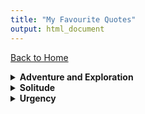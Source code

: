 ```yaml
---
title: "My Favourite Quotes"
output: html_document
---
```


[Back to Home](index.html)

<details>
<summary>**Adventure and Exploration**</summary>
- The interesting thing about being alive is that you're all in; no matter what you do, you're all in. This is going to kill you. So I think you might as well play the most magnificent game you can, while you're waiting because, do you have anything better to do?
- There is no better life purpose than to perish in attempting the great and impossible. 
- The object of life is not to be on the side of the majority, but to escape finding oneself in the ranks of the insane. 
- It is one thing to study war and another to live the warrior's life. 
- Some stop because it’s hard. Some start because it’s hard. 
- Be willing to take calculated risk. 
- What if it can turn out better than you can imagine? 
</details>

<details>
<summary>**Solitude**</summary>
- How good might the best possible future be if the most effective sacrifice could be made? 
- What would happen if you spent one year giving it your all, doing exactly what you knew you needed to do? 
- A bad obsession is an act of consumption. A good obsession is an act of creation. 
- The two most powerful warriors are patience and time. 
- A calm mind creates art violently.
- Not to feel exasperated, or defeated, or despondent because your days aren’t packed with wise and moral actions. But to get back up when you fail, to celebrate behaving like a human—however imperfectly—and fully embrace the pursuit that you’ve embarked on.
- The will to win is not nearly as important as the will to prepare to win. Everyone wants to win but not everyone wants to prepare to win. Preparing to win is where the determination that you will win is made. Once the game or test or project is underway, it is too late to prepare to win. The actual game, test or project is just the end of a long process of getting ready, in which the outcome was really determined. So if you want to win, you must prepare to win. Once you prepare to win, winning is almost anti-climatic.
</details>

<details>
<summary>**Urgency**</summary>
- Do it now. Do it now. Do it now.
- No one is going to come save you because you are perfectly capable of saving yourself.
- Indefatigable. Patient with outcomes and relentless with iteration. 
- Have a maniacal sense of urgency. 
- Now is the time to get serious about living your ideals. How long can you afford to put off who you really want to be? Your nobler self cannot wait any longer. Put your principles into practice - now. Stop the excuses and the procrastination.This is your life! You aren't a child anymore. The sooner you set yourself to your spiritual program, the happier you will be.The longer you wait, the more you'll be vulnerable to mediocrity and feel filled with shame and regret, because you know you are capable of better. From this instant on, vow to stop disappointing yourself. Separate yourself from the mob. Decide to be extraordinary and do what you need to do - now.
- Concentrate every minute like a Roman—like a man—On doing what’s in front of you with precise and genuine seriousness, tenderly, willingly, with justice. And on freeing yourself from all other distractions. Yes, you can—if you do everything as if it were the last thing you were doing in your life, And stop being aimless, stop letting your emotions override what your mind tells you, Stop being hypocritical, self-centered, irritable. You see how few things you have to do to live a satisfying and reverent life? If you can manage this, that’s all even the gods can ask of you.
</details>
